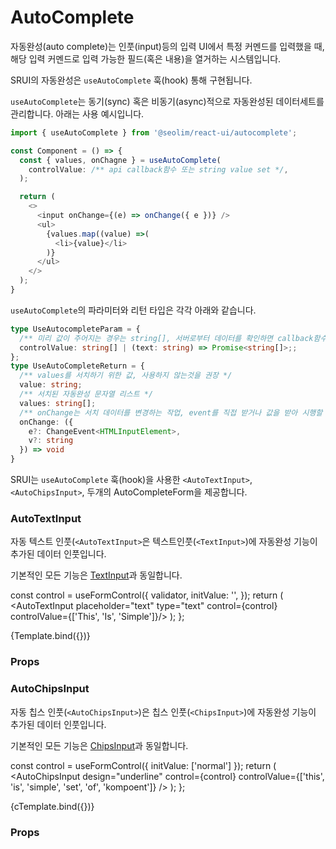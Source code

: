 
<Meta title="form/AutoComplete" component={AutoTextInput} />

# AutoComplete

자동완성(auto complete)는 인풋(input)등의 입력 UI에서 특정 커멘드를 입력했을 때, 해당 입력 커멘드로 입력 가능한 필드(혹은 내용)을 열거하는 시스템입니다.

SRUI의 자동완성은 `useAutoComplete` 훅(hook) 통해 구현됩니다.

`useAutoComplete`는 동기(sync) 혹은 비동기(async)적으로 자동완성된 데이터세트를 관리합니다. 아래는 사용 예시입니다.

```typescript
import { useAutoComplete } from '@seolim/react-ui/autocomplete';

const Component = () => {
  const { values, onChagne } = useAutoComplete(
    controlValue: /** api callback함수 또는 string value set */,
  );

  return (
    <>
      <input onChange={(e) => onChange({ e })} />
      <ul>
        {values.map((value) =>(
          <li>{value}</li>
        )}
      </ul>
    </>
  );
}
```

`useAutoComplete`의 파라미터와 리턴 타입은 각각 아래와 같습니다.

```typescript
type UseAutocompleteParam = {
  /** 미리 값이 주어지는 경우는 string[], 서버로부터 데이터를 확인하면 callback함수를 설정 */
  controlValue: string[] | (text: string) => Promise<string[]>;;
};
type UseAutoCompleteReturn = {
  /** values를 서치하기 위한 값, 사용하지 않는것을 권장 */
  value: string;
  /** 서치된 자동완성 문자열 리스트 */
  values: string[];
  /** onChange는 서치 데이터를 변경하는 작업, event를 직접 받거나 값을 받아 시행할 수 있다. */
  onChange: ({
    e?: ChangeEvent<HTMLInputElement>,
    v?: string
  }) => void
}
```

SRUI는 `useAutoComplete` 훅(hook)을 사용한 `<AutoTextInput>`, `<AutoChipsInput>`, 두개의 AutoCompleteForm을 제공합니다.

### AutoTextInput

자동 텍스트 인풋(`<AutoTextInput>`은 텍스트인풋(`<TextInput>`)에 자동완성 기능이 추가된 데이터 인풋입니다.

기본적인 모든 기능은 [TextInput](https://6333d80e63299bb883b10717-apzaycryrx.chromatic.com/?path=/docs/form-textinput--text)과 동일합니다.

  const control = useFormControl({
    validator, initValue: '',
  });
  return (
    <AutoTextInput placeholder="text" type="text" control={control} controlValue={['This', 'Is', 'Simple']}/>
  );
};

<Canvas>
  <Story name="auto text input"
    parameters={{ layout: 'centered' }}
  >
    {Template.bind({})}
  </Story>
</Canvas>

### Props

<ArgsTable of={AutoTextInput} />

### AutoChipsInput

자동 칩스 인풋(`<AutoChipsInput>`)은 칩스 인풋(`<ChipsInput>`)에 자동완성 기능이 추가된 데이터 인풋입니다.

기본적인 모든 기능은 [ChipsInput](https://6333d80e63299bb883b10717-apzaycryrx.chromatic.com/?path=/docs/component-chips-input--chips-input-design-normal)과 동일합니다.

  const control = useFormControl({ initValue: ['normal'] });
  return (
    <AutoChipsInput
      design="underline"
      control={control}
      controlValue={['this', 'is', 'simple', 'set', 'of', 'kompoent']}
    />
  );
};

<Canvas>
  <Story name="auto chips input"
    parameters={{ layout: 'centered' }}
  >
    {cTemplate.bind({})}
  </Story>
</Canvas>

### Props

<ArgsTable of={AutoChipsInput} />